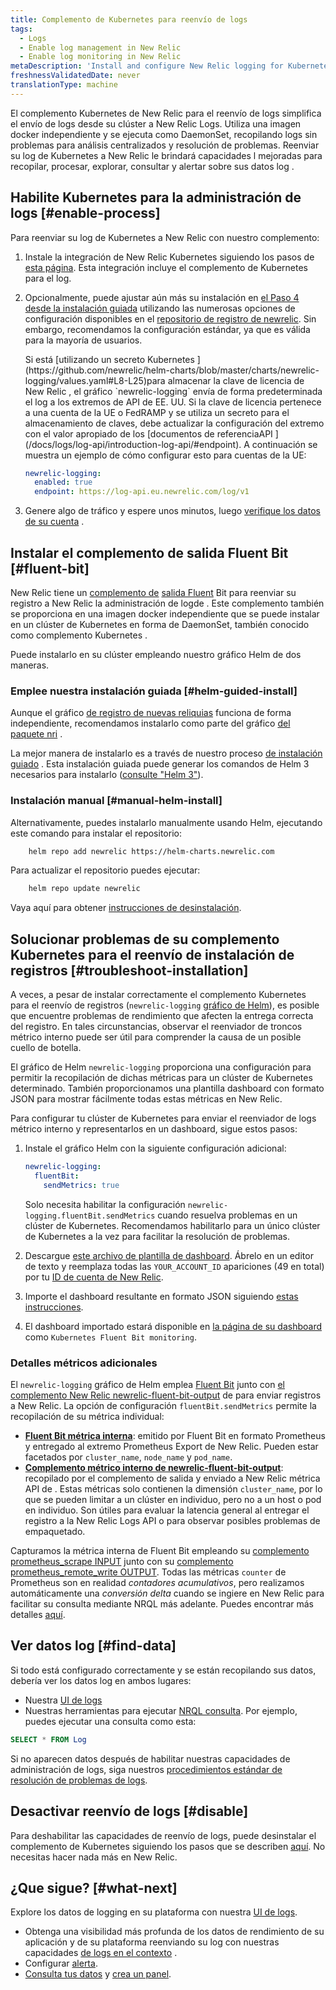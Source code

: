 ```yaml
---
title: Complemento de Kubernetes para reenvío de logs
tags:
  - Logs
  - Enable log management in New Relic
  - Enable log monitoring in New Relic
metaDescription: 'Install and configure New Relic logging for Kubernetes, so you can use enhanced log management capabilities.'
freshnessValidatedDate: never
translationType: machine
---
```


El complemento Kubernetes de New Relic para el reenvío de logs simplifica el envío de logs desde su clúster a New Relic Logs. Utiliza una imagen docker independiente y se ejecuta como DaemonSet, recopilando logs sin problemas para análisis centralizados y resolución de problemas. Reenviar su log de Kubernetes a New Relic le brindará capacidades l<InlinePopover type="logs"/> mejoradas para recopilar, procesar, explorar, consultar y alertar sobre sus datos log .

## Habilite Kubernetes para la administración de logs [#enable-process]

Para reenviar su log de Kubernetes a New Relic con nuestro complemento:

1. Instale la integración de New Relic Kubernetes siguiendo los pasos de [esta página](/docs/kubernetes-pixie/kubernetes-integration/installation/kubernetes-integration-install-configure/). Esta integración incluye el complemento de Kubernetes para el log.

2. Opcionalmente, puede ajustar aún más su instalación en [el Paso 4 desde la instalación guiada](/docs/kubernetes-pixie/kubernetes-integration/installation/kubernetes-integration-install-configure/#kubernetes-install-navigation) utilizando las numerosas opciones de configuración disponibles en el [repositorio de registro de newrelic](https://github.com/newrelic/helm-charts/tree/master/charts/newrelic-logging#configuration). Sin embargo, recomendamos la configuración estándar, ya que es válida para la mayoría de usuarios.

   <Callout variant="important">
     Si está [utilizando un secreto Kubernetes ](https://github.com/newrelic/helm-charts/blob/master/charts/newrelic-logging/values.yaml#L8-L25)para almacenar la clave de licencia de New Relic , el gráfico `newrelic-logging` envía de forma predeterminada el log a los extremos de API de EE. UU. Si la clave de licencia pertenece a una cuenta de la UE o FedRAMP y se utiliza un secreto para el almacenamiento de claves, debe actualizar la configuración del extremo con el valor apropiado de los [documentos de referenciaAPI ](/docs/logs/log-api/introduction-log-api/#endpoint). A continuación se muestra un ejemplo de cómo configurar esto para cuentas de la UE:

     ```yml
     newrelic-logging:
       enabled: true
       endpoint: https://log-api.eu.newrelic.com/log/v1
     ```
   </Callout>

3. Genere algo de tráfico y espere unos minutos, luego [verifique los datos de su cuenta](#find-data) .

<InstallFeedback/>

## Instalar el complemento de salida Fluent Bit [#fluent-bit]

New Relic tiene un [complemento de](https://fluentbit.io/) [salida Fluent](https://github.com/newrelic/newrelic-fluent-bit-output) Bit para reenviar su registro a New Relic la administración de logde . Este complemento también se proporciona en una imagen docker independiente que se puede instalar en un clúster de Kubernetes en forma de DaemonSet, también conocido como complemento Kubernetes .

Puede instalarlo en su clúster empleando nuestro gráfico Helm de dos maneras.

### Emplee nuestra instalación guiada [#helm-guided-install]

Aunque el gráfico [de registro de nuevas reliquias](https://github.com/newrelic/helm-charts/tree/master/charts/newrelic-logging) funciona de forma independiente, recomendamos instalarlo como parte del gráfico [del paquete nri](https://github.com/newrelic/helm-charts/tree/master/charts/nri-bundle) .

La mejor manera de instalarlo es a través de nuestro proceso [de instalación guiado](/docs/kubernetes-pixie/kubernetes-integration/installation/kubernetes-integration-install-configure/) . Esta instalación guiada puede generar los comandos de Helm 3 necesarios para instalarlo ([consulte "Helm 3"](/docs/kubernetes-pixie/kubernetes-integration/installation/kubernetes-integration-install-configure/#finish-your-install)).

### Instalación manual [#manual-helm-install]

Alternativamente, puedes instalarlo manualmente usando Helm, ejecutando este comando para instalar el repositorio:

```bash
    helm repo add newrelic https://helm-charts.newrelic.com
```

Para actualizar el repositorio puedes ejecutar:

```bash
    helm repo update newrelic
```

Vaya aquí para obtener [instrucciones de desinstalación](/docs/kubernetes-pixie/kubernetes-integration/uninstall-kubernetes/).

## Solucionar problemas de su complemento Kubernetes para el reenvío de instalación de registros [#troubleshoot-installation]

A veces, a pesar de instalar correctamente el complemento Kubernetes para el reenvío de registros (`newrelic-logging` [gráfico de Helm](https://github.com/newrelic/helm-charts/blob/master/charts/newrelic-logging)), es posible que encuentre problemas de rendimiento que afecten la entrega correcta del registro. En tales circunstancias, observar el reenviador de troncos métrico interno puede ser útil para comprender la causa de un posible cuello de botella.

El gráfico de Helm `newrelic-logging` proporciona una configuración para permitir la recopilación de dichas métricas para un clúster de Kubernetes determinado. También proporcionamos una plantilla dashboard con formato JSON para mostrar fácilmente todas estas métricas en New Relic.

Para configurar tu clúster de Kubernetes para enviar el reenviador de logs métrico interno y representarlos en un dashboard, sigue estos pasos:

1. Instale el gráfico Helm con la siguiente configuración adicional:

   ```yml
   newrelic-logging:
     fluentBit:
       sendMetrics: true
   ```

   Solo necesita habilitar la configuración `newrelic-logging.fluentBit.sendMetrics` cuando resuelva problemas en un clúster de Kubernetes. Recomendamos habilitarlo para un único clúster de Kubernetes a la vez para facilitar la resolución de problemas.

2. Descargue [este archivo de plantilla de dashboard](https://raw.githubusercontent.com/newrelic/helm-charts/master/charts/newrelic-logging/fluent-bit-and-plugin-metrics-dashboard-template.json). Ábrelo en un editor de texto y reemplaza todas las `YOUR_ACCOUNT_ID` apariciones (49 en total) por tu [ID de cuenta de New Relic](/docs/accounts/accounts-billing/account-structure/account-id/).

3. Importe el dashboard resultante en formato JSON siguiendo [estas instrucciones](/docs/query-your-data/explore-query-data/dashboards/dashboards-charts-import-export-data/#import-json).

4. El dashboard importado estará disponible en [la página de su dashboard](https://one.newrelic.com/dashboards) como `Kubernetes Fluent Bit monitoring`.

### Detalles métricos adicionales

El `newrelic-logging` gráfico de Helm emplea [Fluent Bit](https://fluentbit.io/) junto con [el complemento New Relic newrelic-fluent-bit-output](https://github.com/newrelic/newrelic-fluent-bit-output) de para enviar registros a New Relic. La opción de configuración `fluentBit.sendMetrics` permite la recopilación de su métrica individual:

* **[Fluent Bit métrica interna](https://docs.fluentbit.io/manual/administration/monitoring#for-v2-metrics)**: emitido por Fluent Bit en formato Prometheus y entregado al extremo Prometheus Export de New Relic. Pueden estar facetados por `cluster_name`, `node_name` y `pod_name`.
* **[Complemento métrico interno de newrelic-fluent-bit-output](https://github.com/newrelic/newrelic-fluent-bit-output?tab=readme-ov-file#troubleshooting-metrics)**: recopilado por el complemento de salida y enviado a New Relic métrica API de . Estas métricas solo contienen la dimensión `cluster_name`, por lo que se pueden limitar a un clúster en individuo, pero no a un host o pod en individuo. Son útiles para evaluar la latencia general al entregar el registro a la New Relic Logs API o para observar posibles problemas de empaquetado.

Capturamos la métrica interna de Fluent Bit empleando su [complemento prometheus_scrape INPUT](https://docs.fluentbit.io/manual/pipeline/inputs/prometheus-scrape-metrics) junto con su [complemento prometheus_remote_write OUTPUT](https://docs.fluentbit.io/manual/pipeline/outputs/prometheus-remote-write). Todas las métricas `counter` de Prometheus son en realidad _contadores acumulativos_, pero realizamos automáticamente una _conversión delta_ cuando se ingiere en New Relic para facilitar su consulta mediante NRQL más adelante. Puedes encontrar más detalles [aquí](/docs/data-apis/understand-data/metric-data/cumulative-metrics/).

## Ver datos log [#find-data]

Si todo está configurado correctamente y se están recopilando sus datos, debería ver los datos log en ambos lugares:

* Nuestra [UI de logs](https://one.newrelic.com/launcher/logger.log-launcher)
* Nuestras herramientas para ejecutar [NRQL consulta](/docs/chart-builder/use-chart-builder/choose-data/use-advanced-nrql-mode-specify-data). Por ejemplo, puedes ejecutar una consulta como esta:

```sql
SELECT * FROM Log
```

Si no aparecen datos después de habilitar nuestras capacidades de administración de logs, siga nuestros [procedimientos estándar de resolución de problemas de logs](/docs/logs/log-management/troubleshooting/no-log-data-appears-ui/).

## Desactivar reenvío de logs [#disable]

Para deshabilitar las capacidades de reenvío de logs, puede desinstalar el complemento de Kubernetes siguiendo los pasos que se describen [aquí](/docs/kubernetes-pixie/kubernetes-integration/uninstall-kubernetes/). No necesitas hacer nada más en New Relic.

## ¿Que sigue? [#what-next]

Explore los datos de logging en su plataforma con nuestra [UI de logs](/docs/logs/log-management/ui-data/use-logs-ui/).

* Obtenga una visibilidad más profunda de los datos de rendimiento de su aplicación y de su plataforma reenviando su log con nuestras capacidades [de logs en el contexto](/docs/logs/enable-log-management-new-relic/configure-logs-context/configure-logs-context-apm-agents/) .
* Configurar [alerta](/docs/alerts-applied-intelligence/new-relic-alerts/alert-conditions/create-alert-conditions/).
* [Consulta tus datos](/docs/query-your-data/explore-query-data/get-started/introduction-querying-new-relic-data/) y [crea un panel](/docs/query-your-data/explore-query-data/dashboards/introduction-dashboards/).